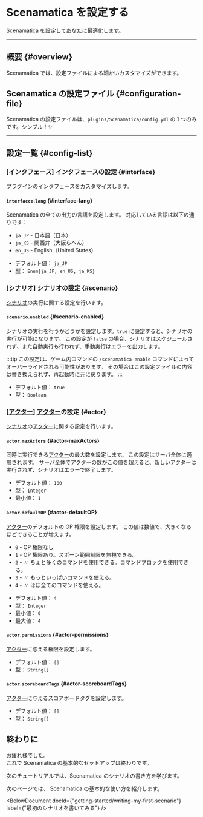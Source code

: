 
# Scenamatica を設定する

Scenamatica を設定してあなたに最適化します。

---

## 概要 {#overview}

Scenamatica では、設定ファイルによる細かいカスタマイズができます。

## Scenamatica の設定ファイル {#configuration-file}

Scenamatica の設定ファイルは、`plugins/Scenamatica/config.yml` の１つのみです。シンプル！✨

---

## 設定一覧 {#config-list}

### \[インタフェース] インタフェースの設定 {#interface}

プラグインのインタフェースをカスタマイズします。

#### `interfacce`.`lang` {#interface-lang}

Scenamatica の全ての出力の言語を設定します。 対応している言語は以下の通りです：

* `ja_JP` - 日本語（日本）
* `ja_KS` - 関西弁（大阪らへん）
* `en_US` - English（United States）

+ デフォルト値： `ja_JP`
+ 型： `Enum{ja_JP, en_US, ja_KS}`


### \[[シナリオ](/docs/expressions#scenario)] [シナリオ](/docs/expressions#scenario)の設定 {#scenario}

[シナリオ](/docs/expressions#scenario)の実行に関する設定を行います。

#### `scenario`.`enabled` {#scenario-enabled}

シナリオの実行を行うかどうかを設定します。`true` に設定すると、シナリオの実行が可能になります。
この設定が `false` の場合、シナリオはスケジュールされず、また自動実行も行われず、手動実行はエラーを出力します。

:::tip
この設定は、ゲーム内コマンドの `/scenamatica enable` コマンドによってオーバーライドされる可能性があります。
その場合はこの設定ファイルの内容は書き換えられず、再起動時に元に戻ります。
:::

+ デフォルト値： `true`
+ 型： `Boolean`

### \[[アクター](/docs/expressions#actor)] [アクター](/docs/expressions#actor)の設定 {#actor}

[シナリオ](/docs/expressions#scenario)の[アクター](/docs/expressions#actor)に関する設定を行います。

#### `actor`.`maxActors` {#actor-maxActors}

同時に実行できる[アクター](/docs/expressions#actor)の最大数を設定します。
この設定はサーバ全体に適用されます。
サーバ全体でアクターの数がこの値を超えると、新しいアクターは実行されず、シナリオはエラーで終了します。

+ デフォルト値： `100`
+ 型： `Integer`
+ 最小値： `1`

#### `actor`.`defaultOP` {#actor-defaultOP}

[アクター](/docs/expressions#actor)のデフォルトの OP 権限を設定します。
この値は数値で、大きくなるほどできることが増えます。

- `0` - OP 権限なし
- `1` - OP 権限あり。スポーン範囲制限を無視できる。
- `2` -    〃     ちょと多くのコマンドを使用できる。コマンドブロックを使用できる。
- `3` -    〃     もっといっぱいコマンドを使える。
- `4` -    〃     ほぼ全てのコマンドを使える。

+ デフォルト値： `4`
+ 型： `Integer`
+ 最小値： `0`
+ 最大値： `4`

#### `actor`.`permissions` {#actor-permissions}

[アクター](/docs/expressions#actor)に与える権限を設定します。

+ デフォルト値： `[]`
+ 型： `String[]`

#### `actor`.`scoreboardTags` {#actor-scoreboardTags}

[アクター](/docs/expressions#actor)に与えるスコアボードタグを設定します。

+ デフォルト値： `[]`
+ 型： `String[]`

## 終わりに

お疲れ様でした。  
これで Scenamatica の基本的なセットアップは終わりです。

次のチュートリアルでは、Scenamatica のシナリオの書き方を学びます。

次のページでは、 Scenamatica の基本的な使い方を紹介します。

<BelowDocument docId={"getting-started/writing-my-first-scenario"}
               label={"最初のシナリオを書いてみる"} />

<br />
